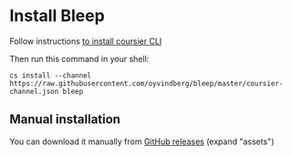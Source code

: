 # Install Bleep

Follow instructions [to install coursier CLI](https://get-coursier.io/docs/cli-installation)

Then run this command in your shell:
```
cs install --channel https://raw.githubusercontent.com/oyvindberg/bleep/master/coursier-channel.json bleep
```

## Manual installation

You can download it manually from [GitHub releases](https://github.com/oyvindberg/bleep/releases) (expand "assets")